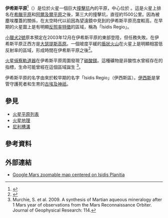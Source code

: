 {{MarsGeo-Plains
|name= 伊希斯平原<br>Isidis Planitia
|image = [[Image:Isidis_basin_topo.jpg|250px]]
|caption= 伊希斯平原的地形圖
|location= [[希臘平原|希臘平原]]北方，[[大瑟提斯高原|大瑟提斯高原]]東方
|latitude = 12.9
|N_or_S = N
|longitude = 87.0
|E_or_W = E
|diameter = 1500 km
|depth = 
|discoverer=
|eponym = 
}}

'''伊希斯平原'''<ref>{{cite web |title=天文学名词 |url=https://nadc.china-vo.org/astrodict/termdetails?id=24492 |website=国家天文科学数据中心 |accessdate=2021-08-23 |archive-date=2021-08-23 |archive-url=https://web.archive.org/web/20210823031133/https://nadc.china-vo.org/astrodict/termdetails?id=24492 }}</ref>（{{lang-la|Isidis Planitia}}）是位於火星一個巨大[[撞擊坑|撞擊坑]]內的平原，中心位於 {{coord|12.9|87.0|globe:Mars}}。這是火星上排名在[[希臘平原|希臘平原]]和[[阿爾及爾平原|阿爾及爾平原]]之後，第三大的撞擊坑，直徑約1500公里。因為被塵埃覆蓋的關係，在太空時代以前因為望遠鏡中見到的伊希斯平原亮度較高，在早期的火星圖上是有明顯[[反照率特徵|反照率特徵]]的區域，稱為「Isidis Regio」。

[[小獵犬2號|小獵犬2號]]原本預定在2003年12月在伊希斯平原的東部登陸，但任務失敗。在伊希斯平原正西方是[[大瑟提斯高原|大瑟提斯高原]]。一個坡度平緩的[[盾狀火山|盾狀火山]]在火星上是明顯相當低反射率的區域，形成時間在伊希斯平原之後<ref name="Hiesinger2004">{{Citation
  | last = Hiesinger
  | first = H.
  | author-link = 
  | last2 = Head ([http://www.planetary.brown.edu/html_pages/headpubs.htm publications])
  | first2 = J. W.
  | author2-link = 
  | title = The Syrtis Major volcanic province, Mars: Synthesis from Mars Global Surveyor data
  | journal = Journal of Geophysical Research
  | volume = 109
  | issue = E1
  | date = 2004-01-08
  | year = 2004
  | url = http://www.planetary.brown.edu/pdfs/2763.pdf
  | doi = 10.1029/2003JE002143
  | id = E01004
  | pages = E01004
  | accessdate = 2010-08-22
  | archive-date = 2012-02-08
  | archive-url = https://web.archive.org/web/20120208102611/http://www.planetary.brown.edu/pdfs/2763.pdf
  | dead-url = no
  }}</ref>。

[[火星偵察軌道器|火星偵察軌道器]]在伊希斯平原周圍發現了[[碳酸鎂|碳酸鎂]]。這種礦物是非酸性水曾經存在的指標，生命可能曾經在這個區域誕生 <ref>Murchie, S. et al.  2009.  A synthesis of Martian aqueous mineralogy after 1 Mars year of observations from the Mars Reconnaissance Orbiter.  Journal of Geophysical Research: 114.</ref>。

伊希斯平原的名字由來於較早期的名字「Isidis Regio」（伊西斯區）。[[伊西斯|伊西斯]]是掌管守護死者和生育的[[古埃及神祇|古埃及神祇]]。

==參見==
*[[火星平原列表|火星平原列表]]
*[[火星地理|火星地理]]
*[[尼利槽溝|尼利槽溝]]

==參考資料==
{{reflist}}

==外部連結==
*[http://www.google.com/mars/#lat=13&lon=87&q=Isidis%20Planitia Google Mars zoomable map centered on Isidis Planitia]{{Wayback|url=http://www.google.com/mars/#lat=13&lon=87&q=Isidis%20Planitia |date=20110222180608 }}

{{火星}}